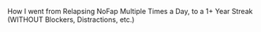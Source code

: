 How I went from Relapsing NoFap Multiple Times a Day, to a 1+ Year Streak (WITHOUT Blockers, Distractions, etc.)